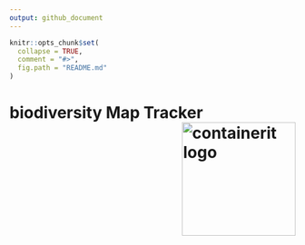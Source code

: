 ```yaml
---
output: github_document
---
```


```r
knitr::opts_chunk$set(
  collapse = TRUE,
  comment = "#>",
  fig.path = "README.md"
)
```

# biodiversity Map Tracker <img src="inst/biodiversity/www/biodiversity.png" align="right" alt="containerit logo" width="200" style="padding: 0 0 10px 10px;" />